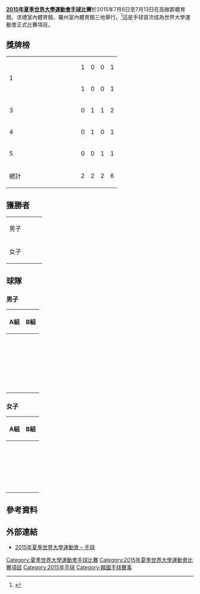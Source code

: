 {{Infobox Universiade event
| event = 手球
| games = 2015年夏季
| image = [[File:Handball_pictogram.svg|100px]]
| venue = 高敞郡體育館、求禮室內體育館、羅州室內體育館
| dates = {{Start date|2015|7|6}} – {{Start date|2015|7|13}}
| competitors = 
| nations = 
| teams = 
| governing_body = 
| win_value =
| gold = 
| goldNOC = 
| silver = 
| silverNOC = 
| bronze = 
| bronzeNOC = 
| prev = 
| next = 
}}

'''[[2015年夏季世界大學運動會|2015年夏季世界大學運動會]][[手球|手球]]比賽'''於2015年7月6日至7月13日在高敞郡體育館、求禮室內體育館、羅州室內體育館三地舉行。<ref>{{cite web|url=http://www.gwangju2015.com/sports/handball/|title=Handball - 2015 Gwangju Summer Universiade|publisher=gwangju2015.com|accessdate=2015-07-04|deadurl=yes|archiveurl=https://web.archive.org/web/20160410101539/http://www.gwangju2015.com/sports/handball/|archivedate=2016-04-10}}</ref>這是手球首次成為世界大學運動會正式比賽項目。

== 獎牌榜 ==
{| {{RankedMedalTable}}
|-
| rowspan="2"|1 || width=150  align=left| {{flagIOC2|POR|2015年夏季世界大學運動會}} || 1 || 0 || 0 || 1
|-
| align=left| {{flagIOC2|RUS|2015年夏季世界大學運動會}} || 1 || 0 || 0 || 1
|-
| 3 || align=left| {{flagIOC2|SRB|2015年夏季世界大學運動會}} || 0 || 1 || 1 || 2
|-
| 4 || align=left| {{flagIOC2|KOR|2015年夏季世界大學運動會}} || 0 || 1 || 0 || 1
|-
| 5 || align=left| {{flagIOC2|SUI|2015年夏季世界大學運動會}} || 0 || 0 || 1 || 1
|- class="sortbottom"
!colspan=2| 總計 || 2 || 2 || 2 || 6
|}

== 獲勝者 ==
{| {{MedalistTable|type=項目|columns=1}}
|-
| 男子<br>{{DetailsLink|2015年夏季世界大學運動會手球比賽男子賽事}}
| {{flagIOC2|POR|2015年夏季世界大學運動會}}
| {{flagIOC2|SRB|2015年夏季世界大學運動會}}
| {{flagIOC2|SUI|2015年夏季世界大學運動會}}
|-
| 女子<br>{{DetailsLink|2015年夏季世界大學運動會手球比賽女子賽事}}
| {{flagIOC2|RUS|2015年夏季世界大學運動會}}
| {{flagIOC2|KOR|2015年夏季世界大學運動會}}
| {{flagIOC2|SRB|2015年夏季世界大學運動會}}
|}

== 球隊 ==
=== 男子 ===
{| class="wikitable"
!width=50%|A組
!width=50%|B組
|- valign=top
|{{flagIOC2|KOR|2015年夏季世界大學運動會}}<br>{{flagIOC2|LTU|2015年夏季世界大學運動會}}<br>{{flagIOC2|MEX|2015年夏季世界大學運動會}}<br>{{flagIOC2|RUS|2015年夏季世界大學運動會}}<br>{{flagIOC2|SRB|2015年夏季世界大學運動會}}<br>{{flagIOC2|TUR|2015年夏季世界大學運動會}}<br>{{flagIOC2|USA|2015年夏季世界大學運動會}}
|{{flagIOC2|BRA|2015年夏季世界大學運動會}}<br>{{flagIOC2|HUN|2015年夏季世界大學運動會}}<br>{{flagIOC2|ISR|2015年夏季世界大學運動會}}<br>{{flagIOC2|JPN|2015年夏季世界大學運動會}}<br>{{flagIOC2|POR|2015年夏季世界大學運動會}}<br>{{flagIOC2|SUI|2015年夏季世界大學運動會}}
|}

=== 女子 ===
{| class="wikitable"
!width=50%|A組
!width=50%|B組
|- valign=top
|{{flagIOC2|JPN|2015年夏季世界大學運動會}}<br>{{flagIOC2|KOR|2015年夏季世界大學運動會}}<br>{{flagIOC2|MNE|2015年夏季世界大學運動會}}<br>{{flagIOC2|ROU|2015年夏季世界大學運動會}}<br>{{flagIOC2|SRB|2015年夏季世界大學運動會}}<br>{{flagIOC2|UKR|2015年夏季世界大學運動會}}
|{{flagIOC2|BRA|2015年夏季世界大學運動會}}<br>{{flagIOC2|CHN|2015年夏季世界大學運動會}}<br>{{flagIOC2|CZE|2015年夏季世界大學運動會}}<br>{{flagIOC2|RUS|2015年夏季世界大學運動會}}<br>{{flagIOC2|SVK|2015年夏季世界大學運動會}}<br>{{flagIOC2|URU|2015年夏季世界大學運動會}}
|}

== 參考資料 ==
{{reflist}}

== 外部連結 ==
* [https://web.archive.org/web/20160410101539/http://www.gwangju2015.com/sports/handball/ 2015年夏季世界大學運動會 – 手球]

{{2015年夏季世界大學運動會比賽項目}}

[[Category:夏季世界大學運動會手球比賽|Category:夏季世界大學運動會手球比賽]]
[[Category:2015年夏季世界大學運動會比賽項目|Category:2015年夏季世界大學運動會比賽項目]]
[[Category:2015年手球|Category:2015年手球]]
[[Category:韓國手球賽事|Category:韓國手球賽事]]